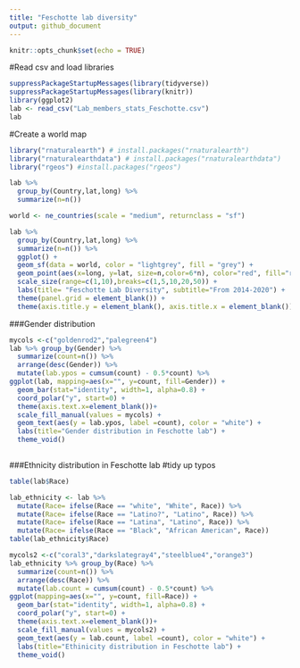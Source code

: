 ```yaml
---
title: "Feschotte lab diversity"
output: github_document
---
```


```r
knitr::opts_chunk$set(echo = TRUE)
```

#Read csv and load libraries
```r
suppressPackageStartupMessages(library(tidyverse))
suppressPackageStartupMessages(library(knitr))
library(ggplot2)
lab <- read_csv("Lab_members_stats_Feschotte.csv")
lab
```

#Create a world map
```r
library("rnaturalearth") # install.packages("rnaturalearth")
library("rnaturalearthdata") # install.packages("rnaturalearthdata")
library("rgeos") #install.packages("rgeos")
```
```r
lab %>% 
  group_by(Country,lat,long) %>% 
  summarize(n=n())
```


```r
world <- ne_countries(scale = "medium", returnclass = "sf")

```


```r
lab %>% 
  group_by(Country,lat,long) %>% 
  summarize(n=n()) %>% 
  ggplot() +
  geom_sf(data = world, color = "lightgrey", fill = "grey") +
  geom_point(aes(x=long, y=lat, size=n,color=6*n), color="red", fill="red", alpha=0.8, shape=21) +
  scale_size(range=c(1,10),breaks=c(1,5,10,20,50)) +
  labs(title= "Feschotte Lab Diversity", subtitle="From 2014-2020") +
  theme(panel.grid = element_blank()) +
  theme(axis.title.y = element_blank(), axis.title.x = element_blank())
```

###Gender distribution

```r
mycols <-c("goldenrod2","palegreen4")
lab %>% group_by(Gender) %>% 
  summarize(count=n()) %>% 
  arrange(desc(Gender)) %>%
  mutate(lab.ypos = cumsum(count) - 0.5*count) %>% 
ggplot(lab, mapping=aes(x="", y=count, fill=Gender)) +
  geom_bar(stat="identity", width=1, alpha=0.8) +
  coord_polar("y", start=0) +
  theme(axis.text.x=element_blank())+
  scale_fill_manual(values = mycols) +
  geom_text(aes(y = lab.ypos, label =count), color = "white") +
  labs(title="Gender distribution in Feschotte lab") +
  theme_void()
  
```

###Ethnicity distribution in Feschotte lab
#tidy up typos
```r
table(lab$Race)
```

```r
lab_ethnicity <- lab %>% 
  mutate(Race= ifelse(Race == "white", "White", Race)) %>% 
  mutate(Race= ifelse(Race == "Latino?", "Latino", Race)) %>% 
  mutate(Race= ifelse(Race == "Latina", "Latino", Race)) %>% 
  mutate(Race= ifelse(Race == "Black", "African American", Race))
table(lab_ethnicity$Race)

```

```r
mycols2 <-c("coral3","darkslategray4","steelblue4","orange3")
lab_ethnicity %>% group_by(Race) %>% 
  summarize(count=n()) %>% 
  arrange(desc(Race)) %>%
  mutate(lab.count = cumsum(count) - 0.5*count) %>% 
ggplot(mapping=aes(x="", y=count, fill=Race)) +
  geom_bar(stat="identity", width=1, alpha=0.8) +
  coord_polar("y", start=0) +
  theme(axis.text.x=element_blank())+
  scale_fill_manual(values = mycols2) +
  geom_text(aes(y = lab.count, label =count), color = "white") +
  labs(title="Ethinicity distribution in Feschotte lab") +
  theme_void()
```

